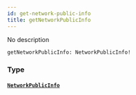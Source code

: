 ```yaml
---
id: get-network-public-info
title: getNetworkPublicInfo
---
```


No description

```graphql
getNetworkPublicInfo: NetworkPublicInfo!

```

### Type

#### [`NetworkPublicInfo`](/docs/graphql/objects/network-public-info)
